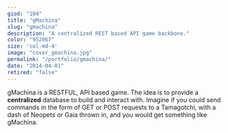 ```yaml
---
giod: "104"
title: "gMachina"
slug: "gmachina"
description: "A centralized REST based API game backbone."
color: "952067"
size: 'col-md-4'
image: "cover_gmachina.jpg"
permalink: "/portfolio/gmachina/"
date: "2014-04-01"
retired: "false"
---
```


gMachina is a RESTFUL, API based game. The idea is to provide a **centralized** database to build and interact with. Imagine if you could send commands in the form of GET or POST requests to a Tamagotchi, with a dash of Neopets or Gaia thrown in, and you would get something like gMachina.
